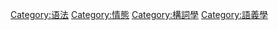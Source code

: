 [[Category:语法|Category:语法]]
[[Category:情態|Category:情態]]
[[Category:構詞學|Category:構詞學]]
[[Category:語義學|Category:語義學]]